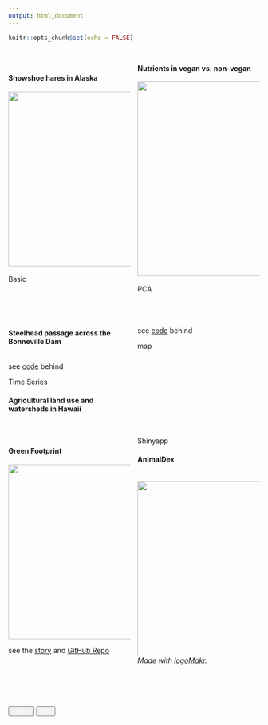 ```yaml
---
output: html_document
---
```


```r
knitr::opts_chunk$set(echo = FALSE)
```

<style>
  .col2 {
    columns: 2 200px;         /* number of columns and width in pixels*/
    -webkit-columns: 2 200px; /* chrome, safari */
    -moz-columns: 2 200px;    /* firefox */

  }
  .button{
  background:"white"
  }
</style>

<br>


<div class="col2">
<h4>**Snowshoe hares in Alaska**</h4>
<a href="projects/snowshoe.html">
    <img alt="" src="projects/image/white_sq.jpeg" width="350">
</a>
<br><br>
<span class="badge" >Basic</span>


<h4>**Nutrients in vegan vs. non-vegan**</h4>
<a href="projects/nutrient.html">
    <img alt="" src="projects/image/food.png" width="390">
</a>
<br><br>
<span class="badge" >PCA</span>

</div>

<br>

<div class="col2">

<h4>**Steelhead passage across the Bonneville Dam**</h4>
  <a href="projects/steelhead_salmon_migration.html">
    <img alt="" src="projects/image/steelhead.jpeg">
  </a>
  <br>
  
  <p>see <a href="projects/steelhead_salmon_migration_code.html">code</a> behind </p>
  <span class="badge" >Time Series</span>


<h4>**Agricultural land use and watersheds in Hawaii**</h4>

<a href="projects/map_hawaii.html">
    <img alt="" src="projects/image/Hawaiian_Islands_Map.jpg">
  </a>
  <br>
  <p>see <a href="projects/map_hawaii_code.html">code</a> behind</p>
  <span class="badge" >map</span>
  
  <br><br><br><br><br>
</div>


<br>



<div class="col2">
<h4>**Green Footprint**</h4>
<a href="https://ruoyuwang.shinyapps.io/GreenFootprint/">
    <img alt="" src="projects/image/green_fp.png" width="350">
  </a>
  <br>
  <p>see the <a href="https://devpost.com/software/greentrack-ss-rw">story</a> and <a href="https://github.com/Ruoyu-Wang108/greentrack-ss-rw">GitHub Repo</a></p>
  <span class="badge" >Shinyapp</span>


<h4>**AnimalDex**</h4>
  <br>  <img alt="" src="projects/image/coming_soon.png" width="350">    *Made with [logoMakr](https://logomakr.com).*
</div>

<br><br><br>

<div  align="center" id="footer">
  <button type="button" class="btn btn-primary disabled"><a href="index.html" style="color:white">Home</a></button>
  <button type="button" class="btn btn-primary disabled"><a href="gis.html" style="color:white">GIS</a></button>
</div>